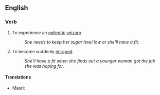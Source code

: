 ==English==

===Verb===
{{head|en|verb}}

# {{lb|en|idiomatic}} To experience an [[epileptic]] [[seizure]].
#: ''She needs to keep her sugar level low or she'll have a fit.''
# {{lb|en|idiomatic}} To become suddenly [[enrage]]d.
#: ''She'll have a fit when she finds out a younger woman got the job she was hoping for.''

====Translations====
{{trans-top|to have an epileptic seizure}}
{{trans-mid}}
* Maori: {{t|mi|hūkeke }}
{{trans-bottom}}

{{trans-top|to become suddenly enraged}}
{{trans-mid}}
{{trans-bottom}}